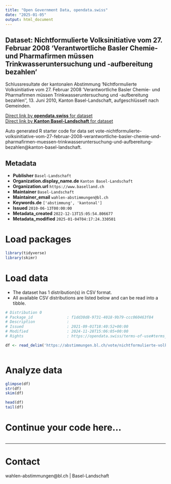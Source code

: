 ```yaml
---
title: "Open Government Data, opendata.swiss"
date: "2025-01-05"
output: html_document
---
```


## Dataset: Nichtformulierte Volksinitiative vom 27. Februar 2008 'Verantwortliche Basler Chemie- und Pharmafirmen müssen Trinkwasseruntersuchung und -aufbereitung bezahlen'

Schlussresultate der kantonalen Abstimmung 'Nichtformulierte Volksinitiative vom 27. Februar 2008 'Verantwortliche Basler Chemie- und Pharmafirmen müssen Trinkwasseruntersuchung und -aufbereitung bezahlen'', 13. Juni 2010, Kanton Basel-Landschaft, aufgeschlüsselt nach Gemeinden.

[Direct link by **opendata.swiss** for dataset](https://opendata.swiss/de/dataset/nichtformulierte-volksinitiative-vom-27-februar-2008-verantwortliche-basler-chemie-und-pharmafi)<br>
[Direct link by **Kanton Basel-Landschaft** for dataset](https://abstimmungen.bl.ch/vote/nichtformulierte-volksinitiative-vom-27-februar-2008-verantwortliche-basler-chemie-und-pharmafirmen-muessen-trinkwasseruntersuchung-und-aufbereitung-bezahlen/data)

Auto generated R starter code for data set vote-nichtformulierte-volksinitiative-vom-27-februar-2008-verantwortliche-basler-chemie-und-pharmafirmen-muessen-trinkwasseruntersuchung-und-aufbereitung-bezahlen@kanton-basel-landschaft.

## Metadata

- **Publisher** `Basel-Landschaft`
- **Organization.display_name.de** `Kanton Basel-Landschaft`
- **Organization.url** `https://www.baselland.ch`
- **Maintainer** `Basel-Landschaft`
- **Maintainer_email** `wahlen-abstimmungen@bl.ch`
- **Keywords.de** `['abstimmung', 'kantonal']`
- **Issued** `2010-06-13T00:00:00`
- **Metadata_created** `2022-12-13T15:05:54.806677`
- **Metadata_modified** `2025-01-04T04:17:24.330501`


# Load packages

```r

library(tidyverse)
library(skimr)

```

# Load data

-   The dataset has 1 distribution(s) in CSV format.
-   All available CSV distributions are listed below and can be read into a tibble.

```r

# Distribution 0
# Package_id               : f1dd30d8-9731-4018-9b79-ccc060463f84
# Description              : 
# Issued                   : 2021-09-01T18:40:52+00:00
# Modified                 : 2024-11-28T15:06:05+00:00
# Rights                   : https://opendata.swiss/terms-of-use#terms_by

df <- read_delim('https://abstimmungen.bl.ch/vote/nichtformulierte-volksinitiative-vom-27-februar-2008-verantwortliche-basler-chemie-und-pharmafirmen-muessen-trinkwasseruntersuchung-und-aufbereitung-bezahlen/data-csv')



```

# Analyze data

```r

glimpse(df)
str(df)
skim(df)

head(df)
tail(df)

```

# Continue your code here...

```r

```

------------------------------------------------------------------------

# Contact

wahlen-abstimmungen@bl.ch | Basel-Landschaft
